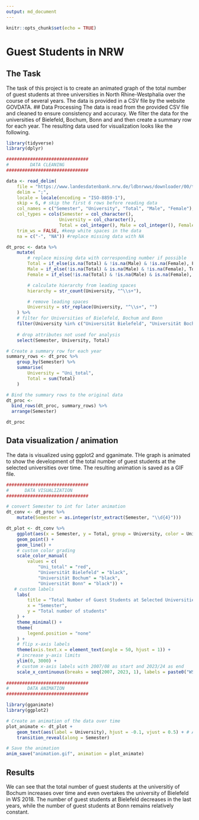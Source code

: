 ```yaml
---
output: md_document
---
```

```r
knitr::opts_chunk$set(echo = TRUE)
```
# Guest Students in NRW

## The Task
The task of this project is to create an animated graph of the total number of guest students at three universities in North Rhine-Westphalia over the course of several years. The data is provided in a CSV file by the website GOVDATA.
## Data Processing
The data is read from the provided CSV file and cleaned to ensure consistency and accuracy. We filter the data for the universities of Bielefeld, Bochum, Bonn and and then create a summary row for each year. The resulting data used for visualization looks like the following.
```r
library(tidyverse)
library(dplyr)

###############################
#        DATA CLEANING
###############################

data <- read_delim(
    file = "https://www.landesdatenbank.nrw.de/ldbnrwws/downloader/00/tables/21331-02i_00.csv",
    delim = ";",
    locale = locale(encoding = "ISO-8859-1"),
    skip = 6, # skip the first 6 rows before reading data
    col_names = c("Semester", "University", "Total", "Male", "Female"),
    col_types = cols(Semester = col_character(),
                    University = col_character(),
                    Total = col_integer(), Male = col_integer(), Female = col_integer()),
    trim_ws = FALSE, #keep white spaces in the data
    na = c("-", "NA")) #replace missing data with NA

dt_proc <- data %>%
    mutate(
        # replace missing data with corresponding number if possible
        Total = if_else(is.na(Total) & !is.na(Male) & !is.na(Female), Female + Male, Total),
        Male = if_else(!is.na(Total) & is.na(Male) & !is.na(Female), Total - Female, Male),
        Female = if_else(!is.na(Total) & !is.na(Male) & is.na(Female), Total - Male, Female),

        # calculate hierarchy from leading spaces
        hierarchy = str_count(University, "^\\s+"),

        # remove leading spaces
        University = str_replace(University, "^\\s+", "")
    ) %>%
    # filter for Universities of Bielefeld, Bochum and Bonn
    filter(University %in% c("Universität Bielefeld", "Universität Bochum", "Universität Bonn")) %>%
    
    # drop attributes not used for analysis
    select(Semester, University, Total)

# Create a summary row for each year
summary_rows <- dt_proc %>%
    group_by(Semester) %>%
    summarise(
        University = "Uni_total",
        Total = sum(Total)
    )

# Bind the summary rows to the original data
dt_proc <- 
  bind_rows(dt_proc, summary_rows) %>%
  arrange(Semester)
```
```r
dt_proc
```
## Data visualization / animation
The data is visualized using ggplot2 and gganimate. THe graph is animated to show the development of the total number of guest students at the selected universities over time. The resulting animation is saved as a GIF file.
```r
###############################
#      DATA VISUALIZATION
###############################

# convert Semester to int for later animation
dt_conv <- dt_proc %>%
    mutate(Semester = as.integer(str_extract(Semester, "\\d{4}")))

dt_plot <- dt_conv %>%
    ggplot(aes(x = Semester, y = Total, group = University, color = University)) +
    geom_point() +
    geom_line() +
    # custom color grading
    scale_color_manual(
        values = c(
            "Uni_total" = "red", 
            "Universität Bielefeld" = "black", 
            "Universität Bochum" = "black", 
            "Universität Bonn" = "black")) +
   # custom labels
    labs(
        title = "Total Number of Guest Students at Selected Universities",
        x = "Semester",
        y = "Total number of students"
    ) +
    theme_minimal() +
    theme(
        legend.position = "none"
    ) +
    # flip x-axis labels
    theme(axis.text.x = element_text(angle = 50, hjust = 1)) +
    # increase y-axis limits
    ylim(0, 3000) +
    # custom x-axis labels with 2007/08 as start and 2023/24 as end
    scale_x_continuous(breaks = seq(2007, 2023, 1), labels = paste0("WS ", c(2007:2023), "/", c(2008:2024)))  
    
###############################
#       DATA ANIMATION
###############################

library(gganimate)
library(ggplot2)

# Create an animation of the data over time
plot_animate <- dt_plot +
    geom_text(aes(label = University), hjust = -0.1, vjust = 0.5) + # Add text labels
    transition_reveal(along = Semester)

# Save the animation
anim_save("animation.gif", animation = plot_animate)
```
## Results
We can see that the total number of guest students at the universitiy of Bochum increases over time and even overtakes the university of Bielefeld in WS 2018. The number of guest students at Bielefeld decreases in the last years, while the number of guest students at Bonn remains relatively constant.

